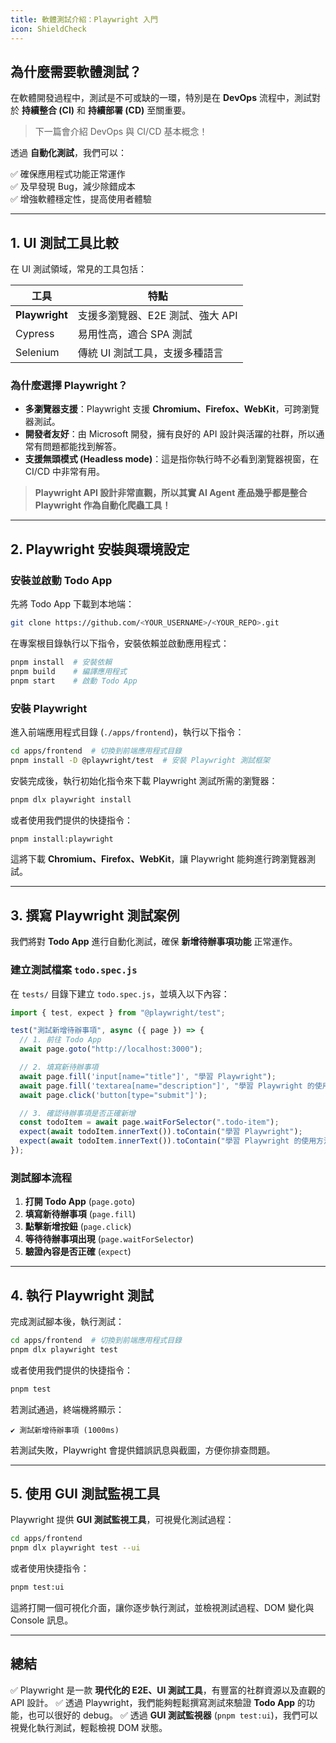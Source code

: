 ```yaml
---
title: 軟體測試介紹：Playwright 入門
icon: ShieldCheck
---
```


## 為什麼需要軟體測試？

在軟體開發過程中，測試是不可或缺的一環，特別是在 **DevOps** 流程中，測試對於 **持續整合 (CI)** 和 **持續部署 (CD)** 至關重要。

> 下一篇會介紹 DevOps 與 CI/CD 基本概念！

透過 **自動化測試**，我們可以：

✅ 確保應用程式功能正常運作  
✅ 及早發現 Bug，減少除錯成本  
✅ 增強軟體穩定性，提高使用者體驗

---

## 1. UI 測試工具比較

在 UI 測試領域，常見的工具包括：

| 工具           | 特點                             |
| -------------- | -------------------------------- |
| **Playwright** | 支援多瀏覽器、E2E 測試、強大 API |
| Cypress        | 易用性高，適合 SPA 測試          |
| Selenium       | 傳統 UI 測試工具，支援多種語言   |

### **為什麼選擇 Playwright？**

- **多瀏覽器支援**：Playwright 支援 **Chromium、Firefox、WebKit**，可跨瀏覽器測試。
- **開發者友好**：由 Microsoft 開發，擁有良好的 API 設計與活躍的社群，所以通常有問題都能找到解答。
- **支援無頭模式 (Headless mode)**：這是指你執行時不必看到瀏覽器視窗，在 CI/CD 中非常有用。

> **Playwright API 設計非常直觀，所以其實 AI Agent 產品幾乎都是整合 Playwright 作為自動化爬蟲工具！**

---

## 2. Playwright 安裝與環境設定

### **安裝並啟動 Todo App**

先將 Todo App 下載到本地端：

```bash
git clone https://github.com/<YOUR_USERNAME>/<YOUR_REPO>.git
```

在專案根目錄執行以下指令，安裝依賴並啟動應用程式：

```bash
pnpm install  # 安裝依賴
pnpm build    # 編譯應用程式
pnpm start    # 啟動 Todo App
```

### **安裝 Playwright**

進入前端應用程式目錄 (`./apps/frontend`)，執行以下指令：

```bash
cd apps/frontend  # 切換到前端應用程式目錄
pnpm install -D @playwright/test  # 安裝 Playwright 測試框架
```

安裝完成後，執行初始化指令來下載 Playwright 測試所需的瀏覽器：

```bash
pnpm dlx playwright install
```

或者使用我們提供的快捷指令：

```bash
pnpm install:playwright
```

這將下載 **Chromium、Firefox、WebKit**，讓 Playwright 能夠進行跨瀏覽器測試。

---

## 3. 撰寫 Playwright 測試案例

我們將對 **Todo App** 進行自動化測試，確保 **新增待辦事項功能** 正常運作。

### **建立測試檔案 `todo.spec.js`**

在 `tests/` 目錄下建立 `todo.spec.js`，並填入以下內容：

```javascript
import { test, expect } from "@playwright/test";

test("測試新增待辦事項", async ({ page }) => {
  // 1. 前往 Todo App
  await page.goto("http://localhost:3000");

  // 2. 填寫新待辦事項
  await page.fill('input[name="title"]', "學習 Playwright");
  await page.fill('textarea[name="description"]', "學習 Playwright 的使用方法");
  await page.click('button[type="submit"]');

  // 3. 確認待辦事項是否正確新增
  const todoItem = await page.waitForSelector(".todo-item");
  expect(await todoItem.innerText()).toContain("學習 Playwright");
  expect(await todoItem.innerText()).toContain("學習 Playwright 的使用方法");
});
```

### **測試腳本流程**

1. **打開 Todo App** (`page.goto`)
2. **填寫新待辦事項** (`page.fill`)
3. **點擊新增按鈕** (`page.click`)
4. **等待待辦事項出現** (`page.waitForSelector`)
5. **驗證內容是否正確** (`expect`)

---

## 4. 執行 Playwright 測試

完成測試腳本後，執行測試：

```bash
cd apps/frontend  # 切換到前端應用程式目錄
pnpm dlx playwright test
```

或者使用我們提供的快捷指令：

```bash
pnpm test
```

若測試通過，終端機將顯示：

```
✔ 測試新增待辦事項 (1000ms)
```

若測試失敗，Playwright 會提供錯誤訊息與截圖，方便你排查問題。

---

## 5. 使用 GUI 測試監視工具

Playwright 提供 **GUI 測試監視工具**，可視覺化測試過程：

```bash
cd apps/frontend
pnpm dlx playwright test --ui
```

或者使用快捷指令：

```bash
pnpm test:ui
```

這將打開一個可視化介面，讓你逐步執行測試，並檢視測試過程、DOM 變化與 Console 訊息。

---

## 總結

✅ Playwright 是一款 **現代化的 E2E、UI 測試工具**，有豐富的社群資源以及直觀的 API 設計。
✅ 透過 Playwright，我們能夠輕鬆撰寫測試來驗證 **Todo App** 的功能，也可以很好的 debug。
✅ 透過 **GUI 測試監視器** (`pnpm test:ui`)，我們可以視覺化執行測試，輕鬆檢視 DOM 狀態。

